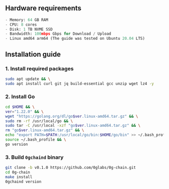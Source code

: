 
## Hardware requirements
```py
- Memory: 64 GB RAM
- CPU: 8 cores
- Disk: 1 TB NVME SSD
- Bandwidth: 100mbps Gbps for Download / Upload
- Linux amd64 arm64 (The guide was tested on Ubuntu 20.04 LTS)
```


## Installation guide

### 1. Install required packages
```bash
sudo apt update && \
sudo apt install curl git jq build-essential gcc unzip wget lz4 -y
```
### 2. Install Go
```bash
cd $HOME && \
ver="1.22.0" && \
wget "https://golang.org/dl/go$ver.linux-amd64.tar.gz" && \
sudo rm -rf /usr/local/go && \
sudo tar -C /usr/local -xzf "go$ver.linux-amd64.tar.gz" && \
rm "go$ver.linux-amd64.tar.gz" && \
echo "export PATH=$PATH:/usr/local/go/bin:$HOME/go/bin" >> ~/.bash_profile && \
source ~/.bash_profile && \
go version
```
### 3. Build `0gchaind` binary
```bash
git clone -b v0.1.0 https://github.com/0glabs/0g-chain.git
cd 0g-chain
make install
0gchaind version
```
